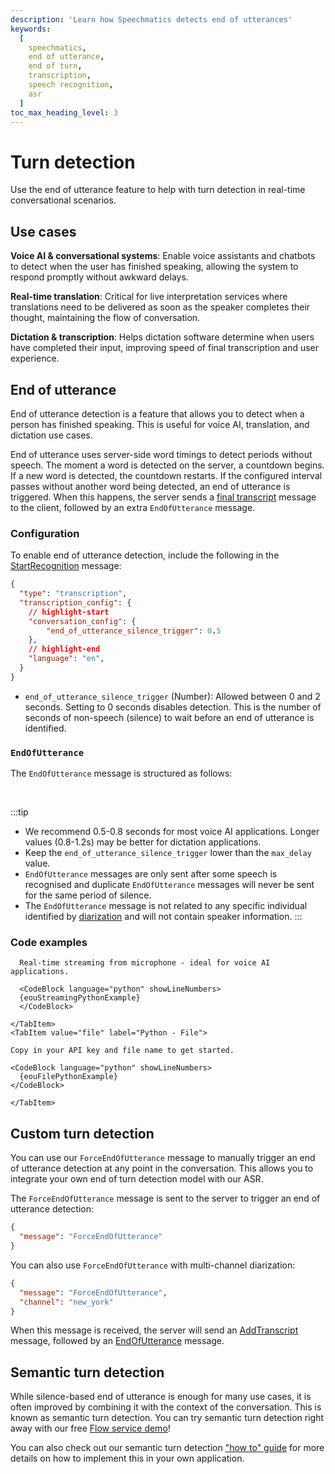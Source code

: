 ```yaml
---
description: 'Learn how Speechmatics detects end of utterances'
keywords:
  [
    speechmatics,
    end of utterance,
    end of turn,
    transcription,
    speech recognition,
    asr
  ]
toc_max_heading_level: 3
---
```


# Turn detection 

Use the end of utterance feature to help with turn detection in real-time conversational scenarios.

## Use cases

**Voice AI & conversational systems**: Enable voice assistants and chatbots to detect when the user has finished speaking, allowing the system to respond promptly without awkward delays.

**Real-time translation**: Critical for live interpretation services where translations need to be delivered as soon as the speaker completes their thought, maintaining the flow of conversation.

**Dictation & transcription**: Helps dictation software determine when users have completed their input, improving speed of final transcription and user experience.


## End of utterance

End of utterance detection is a feature that allows you to detect when a person has finished speaking. This is useful for voice AI, translation, and dictation use cases.

End of utterance uses server-side word timings to detect periods without speech. The moment a word is detected on the server, a countdown begins.
If a new word is detected, the countdown restarts.
If the configured interval passes without another word being detected, an end of utterance is triggered.
When this happens, the server sends a [final transcript](/speech-to-text/realtime/quickstart#final-transcripts) message to the client, followed by an extra `EndOfUtterance` message.

### Configuration

To enable end of utterance detection, include the following in the [StartRecognition](/api-ref/realtime-transcription-websocket#startrecognition) message:

```json
{
  "type": "transcription",
  "transcription_config": {
    // highlight-start
    "conversation_config": {
        "end_of_utterance_silence_trigger": 0.5
    },
    // highlight-end
    "language": "en",
  }
}
```
* `end_of_utterance_silence_trigger` (Number): Allowed between 0 and 2 seconds. Setting to 0 seconds disables detection. This is the number of seconds of non-speech (silence) to wait before an end of utterance is identified.

### `EndOfUtterance`

The `EndOfUtterance` message is structured as follows:

<SchemaNode schema={realtimeSchema.components.schemas.EndOfUtterance} />

<br/>

:::tip
- We recommend 0.5-0.8 seconds for most voice AI applications. Longer values (0.8-1.2s) may be better for dictation applications.
- Keep the `end_of_utterance_silence_trigger` lower than the `max_delay` value.
- `EndOfUtterance` messages are only sent after some speech is recognised and duplicate `EndOfUtterance` messages will never be sent for the same period of silence. 
- The `EndOfUtterance` message is not related to any specific individual identified by [diarization](/speech-to-text/features/diarization) and will not contain speaker information.
:::

### Code examples

<Tabs groupId="eou-examples">
    <TabItem value="streaming" label="Python - Live Streaming">

      Real-time streaming from microphone - ideal for voice AI applications.

      <CodeBlock language="python" showLineNumbers>
      {eouStreamingPythonExample}
      </CodeBlock>

    </TabItem>
    <TabItem value="file" label="Python - File">

    Copy in your API key and file name to get started.

    <CodeBlock language="python" showLineNumbers>
      {eouFilePythonExample}
    </CodeBlock>

    </TabItem>
</Tabs>


## Custom turn detection

You can use our `ForceEndOfUtterance` message to manually trigger an end of utterance detection at any point in the conversation. This allows you to integrate your own end of turn detection model with our ASR.

The `ForceEndOfUtterance` message is sent to the server to trigger an end of utterance detection:

```json
{
  "message": "ForceEndOfUtterance"
}
```

You can also use `ForceEndOfUtterance` with multi-channel diarization:

```json
{
  "message": "ForceEndOfUtterance",
  "channel": "new_york"
}
```

When this message is received, the server will send an [AddTranscript](../../api-ref/realtime-transcription-websocket#addtranscript) message, followed by an [EndOfUtterance](../../api-ref/realtime-transcription-websocket#endofutterance) message.

## Semantic turn detection

While silence-based end of utterance is enough for many use cases, it is often improved by combining it with the context of the conversation. This is known as semantic turn detection. You can try semantic turn detection right away with our free [Flow service demo](https://www.speechmatics.com/flow)! 

You can also check out our semantic turn detection ["how to" guide](https://blog.speechmatics.com/semantic-turn-detection) for more details on how to implement this in your own application.
